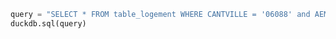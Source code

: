 ```python
query = "SELECT * FROM table_logement WHERE CANTVILLE = '06088' and AEMM > 2020"
duckdb.sql(query)
```
